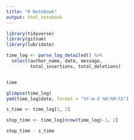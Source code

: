 ```yaml
---
title: "R Notebook"
output: html_notebook
---
```

```r
library(tidyverse)
library(gitsum)
library(lubridate)
```

```r

time_log <- parse_log_detailed() %>%
  select(author_name, date, message, 
         total_insertions, total_deletions) 


time 

glimpse(time_log)
ymd(time_log$date, format = "%Y-m-d %H:%M:%S")

s_time <- time_log[1, 2] 

stop_time <- time_log[nrow(time_log)-1, 2]

stop_time - s_time
```

